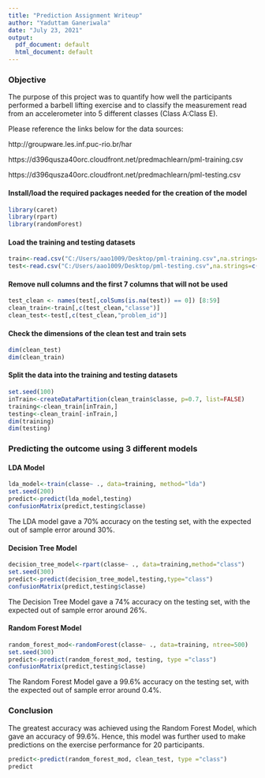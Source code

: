 ```yaml
---
title: "Prediction Assignment Writeup"
author: "Yaduttam Ganeriwala"
date: "July 23, 2021"
output:
  pdf_document: default
  html_document: default
---
```


### Objective

The purpose of this project was to quantify how well the participants performed a barbell lifting exercise and to classify the measurement read from an accelerometer into 5 different classes (Class A:Class E). 


Please reference the links below for the data sources:

http://groupware.les.inf.puc-rio.br/har

https://d396qusza40orc.cloudfront.net/predmachlearn/pml-training.csv

https://d396qusza40orc.cloudfront.net/predmachlearn/pml-testing.csv

#### Install/load the required packages needed for the creation of the model
```r
library(caret)
library(rpart)
library(randomForest)
```

#### Load the training and testing datasets
```r
train<-read.csv("C:/Users/aao1009/Desktop/pml-training.csv",na.strings=c("NA","#DIV/0!",""))
test<-read.csv("C:/Users/aao1009/Desktop/pml-testing.csv",na.strings=c("NA","#DIV/0!",""))
```

#### Remove null columns and the first 7 columns that will not be used
```r
test_clean <- names(test[,colSums(is.na(test)) == 0]) [8:59]
clean_train<-train[,c(test_clean,"classe")]
clean_test<-test[,c(test_clean,"problem_id")]
```

#### Check the dimensions of the clean test and train sets
```r
dim(clean_test)
dim(clean_train)
```

#### Split the data into the training and testing datasets
```r
set.seed(100)
inTrain<-createDataPartition(clean_train$classe, p=0.7, list=FALSE)
training<-clean_train[inTrain,]
testing<-clean_train[-inTrain,]
dim(training)
dim(testing)
```

### Predicting the outcome using 3 different models

#### LDA Model
```r
lda_model<-train(classe~ ., data=training, method="lda")
set.seed(200)
predict<-predict(lda_model,testing)
confusionMatrix(predict,testing$classe)
```

The LDA model gave a 70% accuracy on the testing set, with the expected out of sample error around 30%.

#### Decision Tree Model
```r
decision_tree_model<-rpart(classe~ ., data=training,method="class")
set.seed(300)
predict<-predict(decision_tree_model,testing,type="class")
confusionMatrix(predict,testing$classe)
```
The Decision Tree Model gave a 74% accuracy on the testing set, with the expected out of sample error around 26%.

#### Random Forest Model
```r
random_forest_mod<-randomForest(classe~ ., data=training, ntree=500)
set.seed(300)
predict<-predict(random_forest_mod, testing, type ="class")
confusionMatrix(predict,testing$classe)
```
The Random Forest Model gave a 99.6% accuracy on the testing set, with the expected out of sample error around 0.4%.

### Conclusion

The greatest accuracy was achieved using the Random Forest Model, which gave an accuracy of 99.6%. Hence, this model was further used to make predictions on the exercise performance for 20 participants.

```r
predict<-predict(random_forest_mod, clean_test, type ="class")
predict
```